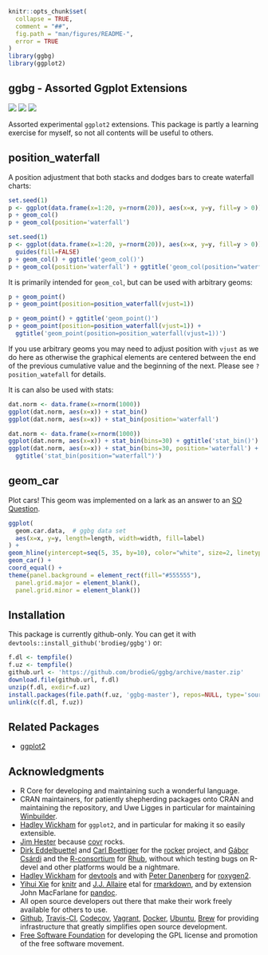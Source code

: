 <!-- README.md is generated from README.Rmd. Please edit that file -->

```r
knitr::opts_chunk$set(
  collapse = TRUE,
  comment = "##",
  fig.path = "man/figures/README-",
  error = TRUE
)
library(ggbg)
library(ggplot2)
```
## ggbg - Assorted Ggplot Extensions

[![](https://travis-ci.org/brodieG/ggbg.svg?branch=master)](https://travis-ci.org/brodieG/ggbg)
[![](https://codecov.io/github/brodieG/ggbg/coverage.svg?branch=master)](https://codecov.io/github/brodieG/ggbg?branch=master)
[![](http://www.r-pkg.org/badges/version/ggbg)](https://cran.r-project.org/package=ggbg)

Assorted experimental `ggplot2` extensions.  This package is partly a learning
exercise for myself, so not all contents will be useful to others.

## position_waterfall

A position adjustment that both stacks and dodges bars to create waterfall
charts:

```r
set.seed(1)
p <- ggplot(data.frame(x=1:20, y=rnorm(20)), aes(x=x, y=y, fill=y > 0))
p + geom_col()
p + geom_col(position='waterfall')
```
```r
set.seed(1)
p <- ggplot(data.frame(x=1:20, y=rnorm(20)), aes(x=x, y=y, fill=y > 0)) +
  guides(fill=FALSE)
p + geom_col() + ggtitle('geom_col()')
p + geom_col(position='waterfall') + ggtitle('geom_col(position="waterfall")')
```

It is primarily intended for `geom_col`, but can be used with arbitrary geoms:

```r
p + geom_point()
p + geom_point(position=position_waterfall(vjust=1))
```
```r
p + geom_point() + ggtitle('geom_point()')
p + geom_point(position=position_waterfall(vjust=1)) +
  ggtitle('geom_point(position=position_waterfall(vjust=1))')
```

If you use arbitrary geoms you may need to adjust position with `vjust` as we do
here as otherwise the graphical elements are centered between the end of the
previous cumulative value and the beginning of the next.  Please see
`?position_watefall` for details.

It is can also be used with stats:

```r
dat.norm <- data.frame(x=rnorm(1000))
ggplot(dat.norm, aes(x=x)) + stat_bin()
ggplot(dat.norm, aes(x=x)) + stat_bin(position='waterfall')
```
```r
dat.norm <- data.frame(x=rnorm(1000))
ggplot(dat.norm, aes(x=x)) + stat_bin(bins=30) + ggtitle('stat_bin()')
ggplot(dat.norm, aes(x=x)) + stat_bin(bins=30, position='waterfall') +
  ggtitle('stat_bin(position="waterfall")')
```

## geom_car

Plot cars!  This geom was implemented on a lark as an answer to an [SO
Question](https://stackoverflow.com/questions/22159087/is-it-possible-to-draw-diagrams-in-r/22207979#22207979).

```r
ggplot(
  geom.car.data,  # ggbg data set
  aes(x=x, y=y, length=length, width=width, fill=label)
) +
geom_hline(yintercept=seq(5, 35, by=10), color="white", size=2, linetype=2) +
geom_car() +
coord_equal() +
theme(panel.background = element_rect(fill="#555555"),
  panel.grid.major = element_blank(),
  panel.grid.minor = element_blank())
```

## Installation

This package is currently github-only.  You can get it with
`devtools::install_github('brodieg/ggbg')` or:

```r
f.dl <- tempfile()
f.uz <- tempfile()
github.url <- 'https://github.com/brodieG/ggbg/archive/master.zip'
download.file(github.url, f.dl)
unzip(f.dl, exdir=f.uz)
install.packages(file.path(f.uz, 'ggbg-master'), repos=NULL, type='source')
unlink(c(f.dl, f.uz))
```

## Related Packages

* [ggplot2](https://github.com/tidyverse/ggplot2)

## Acknowledgments

* R Core for developing and maintaining such a wonderful language.
* CRAN maintainers, for patiently shepherding packages onto CRAN and maintaining
  the repository, and Uwe Ligges in particular for maintaining
  [Winbuilder](http://win-builder.r-project.org/).
* [Hadley Wickham](https://github.com/hadley/) for `ggplot2`, and in particular
  for making it so easily extensible.
* [Jim Hester](https://github.com/jimhester) because
  [covr](https://cran.r-project.org/package=covr) rocks.
* [Dirk Eddelbuettel](https://github.com/eddelbuettel) and [Carl
  Boettiger](https://github.com/cboettig) for the
  [rocker](https://github.com/rocker-org/rocker) project, and [Gábor
  Csárdi](https://github.com/gaborcsardi) and the
  [R-consortium](https://www.r-consortium.org/) for
  [Rhub](https://github.com/r-hub), without which testing bugs on R-devel and
  other platforms would be a nightmare.
* [Hadley Wickham](https://github.com/hadley/) for
  [devtools](https://cran.r-project.org/package=devtools) and with [Peter
  Danenberg](https://github.com/klutometis) for
  [roxygen2](https://cran.r-project.org/package=roxygen2).
* [Yihui Xie](https://github.com/yihui) for
  [knitr](https://cran.r-project.org/package=knitr) and  [J.J.
  Allaire](https://github.com/jjallaire) etal for
  [rmarkdown](https://cran.r-project.org/package=rmarkdown), and by extension
  John MacFarlane for [pandoc](http://pandoc.org/).
* All open source developers out there that make their work freely available
  for others to use.
* [Github](https://github.com/), [Travis-CI](https://travis-ci.org/),
  [Codecov](https://codecov.io/), [Vagrant](https://www.vagrantup.com/),
  [Docker](https://www.docker.com/), [Ubuntu](https://www.ubuntu.com/),
  [Brew](https://brew.sh/) for providing infrastructure that greatly simplifies
  open source development.
* [Free Software Foundation](http://fsf.org/) for developing the GPL license and
  promotion of the free software movement.
